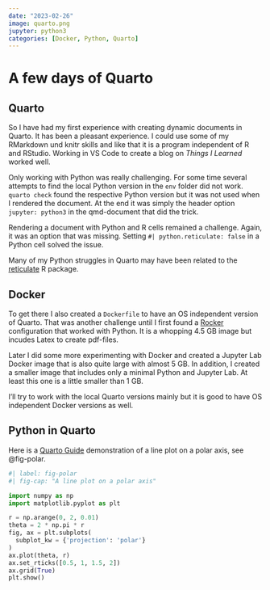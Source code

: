 ```yaml
---
date: "2023-02-26"
image: quarto.png
jupyter: python3
categories: [Docker, Python, Quarto]
---
```


# A few days of Quarto

## Quarto

So I have had my first experience with creating dynamic documents in Quarto. It has been a pleasant experience. I could use some of my RMarkdown und knitr skills and like that it is a program independent of R and RStudio. Working in VS Code to create a blog on _Things I Learned_ worked well.

Only working with Python was really challenging. For some time several attempts to find the local Python version in the `env` folder did not work. `quarto check` found the respective Python version but it was not used when I rendered the document. At the end it was simply the header option `jupyter: python3` in the qmd-document that did the trick.

Rendering a document with Python and R cells remained a challenge. Again, it was an option that was missing. Setting `#| python.reticulate: false` in a Python cell solved the issue.

Many of my Python struggles in Quarto may have been related to the [reticulate](https://rstudio.github.io/reticulate/) R package.

## Docker

To get there I also created a `Dockerfile` to have an OS independent version of Quarto. That was another challenge until I first found a [Rocker](https://github.com/rocker-org/rocker) configuration that worked with Python. It is a whopping 4.5 GB image but incudes Latex to create pdf-files.

Later I did some more experimenting with Docker and created a Jupyter Lab Docker image that is also quite large with almost 5 GB. In addition, I created a smaller image that includes only a minimal Python and Jupyter Lab. At least this one is a little smaller than 1 GB.

I'll try to work with the local Quarto versions mainly but it is good to have OS independent Docker versions as well.

## Python in Quarto

Here is a [Quarto Guide](https://quarto.org/docs/computations/python.html#code-blocks) demonstration of a line plot on a polar axis, see @fig-polar.

```python
#| label: fig-polar
#| fig-cap: "A line plot on a polar axis"

import numpy as np
import matplotlib.pyplot as plt

r = np.arange(0, 2, 0.01)
theta = 2 * np.pi * r
fig, ax = plt.subplots(
  subplot_kw = {'projection': 'polar'}
)
ax.plot(theta, r)
ax.set_rticks([0.5, 1, 1.5, 2])
ax.grid(True)
plt.show()
```
